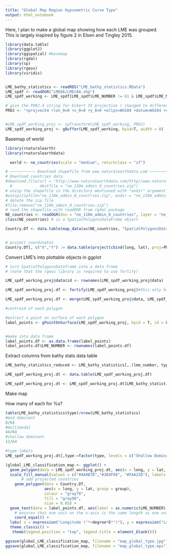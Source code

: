 ```yaml
---
title: "Global Map Region Hypsometric Curve Type"
output: html_notebook
---
```


Here, I plan to make a global map showing how each LME was grouped. This is largely inspired by figure 2 in Elsen and Tingley 2015.

```r
library(data.table)
library(ggplot2)
library(ggspatial) #basemap
library(rgdal)
library(sp)
library(rgeos)
library(viridis)


LME_bathy_statistics <- readRDS("LME_bathy_statistics.RData")
LME_spdf <- readOGR("LME66/LMEs66.shp")
LME_spdf_working <- LME_spdf[LME_spdf$LME_NUMBER != 61 & LME_spdf$LME_NUMBER != 64,]

# give the PORJ.4 string for Eckert IV projection ( changed to different projection, "+proj=eck4 +lon_0=0 +x_0=0 +y_0=0 +ellps=WGS84 +datum=WGS84 +units=m +no_defs" for eckert)
PROJ <- "+proj=eck4 +lon_0=0 +x_0=0 +y_0=0 +ellps=WGS84 +datum=WGS84 +units=m +no_defs" 


#LME_spdf_working_proj <- spTransform(LME_spdf_working, PROJ)
LME_spdf_working_proj <- gBuffer(LME_spdf_working, byid=T, width = 0)

```

Basemap of world

```r
library(rnaturalearth)
library(rnaturalearthdata)

  world <- ne_countries(scale = "medium", returnclass = "sf")

# ~~~~~~~~~~~ Download shapefile from www.naturalearthdata.com ~~~~~~~~~~~ #
# Download countries data
#download.file(url = "http://www.naturalearthdata.com/http//www.naturalearthdata.com/download/110m/cultural/ne_110m_admin_0_countries.zip", 
  #            destfile = "ne_110m_admin_0_countries.zip")
# unzip the shapefile in the directory mentioned with "exdir" argument
#unzip(zipfile="ne_110m_admin_0_countries.zip", exdir = "ne_110m_admin_0_countries")
# delete the zip file
#file.remove("ne_110m_admin_0_countries.zip")
# read the shapefile with readOGR from rgdal package
NE_countries <- readOGR(dsn = "ne_110m_admin_0_countries", layer = "ne_110m_admin_0_countries")
class(NE_countries) # is a SpatialPolygonsDataFrame object

Country.DT <- data.table(map_data(as(NE_countries, "SpatialPolygonsDataFrame")))


# project coordinates 
Country.DT[, c("X","Y") := data.table(project(cbind(long, lat), proj=PROJ))]
```

Convert LME's into plottable objects in ggplot
```r

# turn SpatialPolygonsDataframe into a data frame
# (note that the rgeos library is required to use fortify)

LME_spdf_working_proj@data$id <- rownames(LME_spdf_working_proj@data)

LME_spdf_working_proj.df <- fortify(LME_spdf_working_proj)#this only has the coordinates

LME_spdf_working_proj.df <- merge(LME_spdf_working_proj@data, LME_spdf_working_proj.df,  by="id") # add the attributes back 

#centroid of each polygon

#extract a point on surface of each polygon
label_points <- gPointOnSurface(LME_spdf_working_proj, byid = T, id = LME_spdf_working_proj$LME_NUMBER)


#make into data frame
label_points.df <- as.data.frame(label_points)
label_points.df$LME_NUMBER <- rownames(label_points.df)

```
Extract columns from bathy stats data table
```r
LME_bathy_statistics_reduced <- LME_bathy_statistics[,.(lme_number, type)][, LME_NUMBER := lme_number][,lme_number := NULL]

LME_spdf_working_proj.dt <- data.table(LME_spdf_working_proj.df)

LME_spdf_working_proj.dt <- LME_spdf_working_proj.dt[LME_bathy_statistics_reduced, on = c("LME_NUMBER")]

```

Make map

How many of each for %s?
```r
table(LME_bathy_statistics$type)/nrow(LME_bathy_statistics)
#mid dominant
8/64
#multimodal
44/64
#shallow dominant
12/64
```

```r

#type labels
LME_spdf_working_proj.dt[,type:=factor(type, levels = c("Shallow Dominant", "Multimodal", "Mid Dominant"))]

(global_LME_classification_map <- ggplot() + 
  geom_polygon(data = LME_spdf_working_proj.dt, aes(x = long, y = lat, group = group, fill = as.factor(type)), color = "darkslategrey", size = 0.03, alpha = 0.7) +
  scale_fill_manual(values = c("#4A9B7D","#3D4F88", "#FAA23D"), labels = c("Shallow Dominant: 19%", "Multimodal: 69%", "Mid Dominant: 12%")) +
       # add projected countries
    geom_polygon(data = Country.DT, 
                 aes(x = long, y = lat, group = group), 
                 colour = "gray70", 
                 fill = "gray90", 
                 size = 0.05) +
  geom_text(data = label_points.df, aes(label = as.numeric(LME_NUMBER), x = x, y = y), size = 1.4, fontface = "bold") +
    # ensures that one unit on the x-axis is the same length as one unit on the y-axis
    coord_equal() +
  labs( x = expression("Longitude ("*~degree*E*")"), y = expression("Latitude ("*~degree*N*")")) +
  theme_classic() +
   theme(legend.position = "top", legend.title = element_blank()))

ggsave(global_LME_classification_map, filename = "map_global_type.jpg")
ggsave(global_LME_classification_map, filename = "map_global_type.eps")
```


